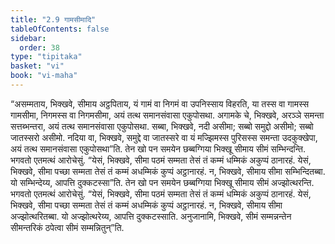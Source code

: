 ```yaml
---
title: "2.9 गामसीमादि"
tableOfContents: false
sidebar:
  order: 38
type: "tipitaka"
basket: "vi"
book: "vi-maha"
---
```



<DynamicBreadcrumb />

<Division number="147" book="vi-maha">

<Paragraph number="619" book="vi-maha">
“असम्मताय, भिक्खवे, सीमाय अट्ठपिताय, यं गामं वा निगमं वा उपनिस्साय विहरति, या तस्स वा गामस्स गामसीमा, निगमस्स वा निगमसीमा, अयं तत्थ समानसंवासा एकुपोसथा. अगामके चे, भिक्खवे, अरञ्ञे समन्ता सत्तब्भन्तरा, अयं तत्थ समानसंवासा एकुपोसथा. सब्बा, भिक्खवे, नदी असीमा; सब्बो समुद्दो असीमो; सब्बो जातस्सरो असीमो. नदिया वा, भिक्खवे, समुद्दे वा जातस्सरे वा यं मज्झिमस्स पुरिसस्स समन्ता उदकुक्खेपा, अयं तत्थ समानसंवासा एकुपोसथा”ति.
</Paragraph>

</Division>
<Division number="148" book="vi-maha">

<Paragraph number="620" book="vi-maha">
तेन खो पन समयेन छब्बग्गिया भिक्खू सीमाय सीमं सम्भिन्दन्ति. भगवतो एतमत्थं आरोचेसुं. “येसं, भिक्खवे, सीमा पठमं सम्मता तेसं तं कम्मं धम्मिकं अकुप्पं ठानारहं. येसं, भिक्खवे, सीमा पच्छा सम्मता तेसं तं कम्मं अधम्मिकं कुप्पं अट्ठानारहं. न, भिक्खवे, सीमाय सीमा सम्भिन्दितब्बा. यो सम्भिन्देय्य, आपत्ति दुक्कटस्सा”ति.
</Paragraph>

<Paragraph number="621" book="vi-maha">
तेन खो पन समयेन छब्बग्गिया भिक्खू सीमाय सीमं अज्झोत्थरन्ति. भगवतो एतमत्थं आरोचेसुं. “येसं, भिक्खवे, सीमा पठमं सम्मता तेसं तं कम्मं धम्मिकं अकुप्पं ठानारहं. येसं, भिक्खवे, सीमा पच्छा सम्मता तेसं तं कम्मं अधम्मिकं कुप्पं अट्ठानारहं. न, भिक्खवे, सीमाय सीमा अज्झोत्थरितब्बा. यो अज्झोत्थरेय्य, आपत्ति दुक्कटस्साति. अनुजानामि, भिक्खवे, सीमं सम्मन्नन्तेन सीमन्तरिकं ठपेत्वा सीमं सम्मन्नितुन्”ति.
</Paragraph>
</Division>